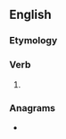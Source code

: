 ==English==

===Etymology===
{{suffix|en|nurse|eth}}

===Verb===
{{head|en|verb form}}

# {{en-archaic third-person singular of|nurse}}

===Anagrams===
* {{anagrams|en|a=ehnrstu|hunters|shunter}}